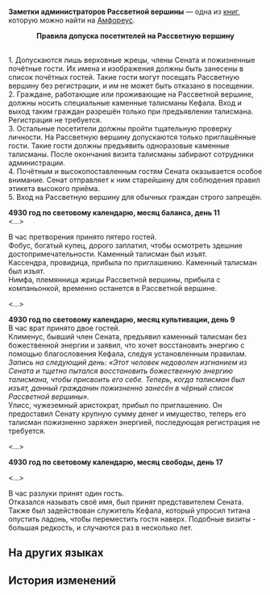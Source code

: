 {{Книга Инфобокс
|id           = 520
|Название     = 
|Изображение  = Предмет Заметки администраторов Рассветной вершины.png
|Мир          = Амфореус
|Томов        = 1
|Автор        = <!--нужно добавить-->
|Описание     = Записи рабочей группы, принимающей гостей у входа в Рассветную вершину. В них изложены правила проверки гостей и отчёты о проделанной работе.
|Том1         = {{tx}}
|Источник1    = {{tx|Отсутствует источник}}
|Персонажи    = 
|Фракции      = 
}}
'''Заметки администраторов Рассветной вершины''' — одна из [[Книги|книг]], которую можно найти на [[Амфореус]].
<!--
==Получение==
<gallery>
Книга НАЗВАНИЕ.png|НАЗВАНИЕ
Локация НАЗВАНИЕ.png|Расположение на карте. Ближайший пространственный якорь «[[НАЗВАНИЕ]]»
</gallery>
-->
<div align="center">'''Правила допуска посетителей на Рассветную вершину'''</div><br />1. Допускаются лишь верховные жрецы, члены Сената и пожизненные почётные гости. Их имена и изображения должны быть занесены в список почётных гостей. Такие гости могут посещать Рассветную вершину без регистрации, и им не может быть отказано в посещении.<br />
2. Граждане, работающие или проживающие на Рассветной вершине, должны носить специальные каменные талисманы Кефала. Вход и выход таким граждан разрешён только при предъявлении талисмана. Регистрация не требуется.<br />
3. Остальные посетители должны пройти тщательную проверку личности. На Рассветную вершину допускаются только приглашённые гости. Такие гости должны предъявить одноразовые каменные талисманы. После окончания визита талисманы забирают сотрудники администрации.<br />
4. Почётным и высокопоставленным гостям Сената оказывается особое внимание. Сенат отправляет к ним старейшину для соблюдения правил этикета высокого приёма.<br />
5. Вход на Рассветную вершину для обычных граждан строго запрещён.


'''4930 год по световому календарю, месяц баланса, день 11'''<br /><...>

В час претворения принято пятеро гостей.<br />
Фобус, богатый купец, дорого заплатил, чтобы осмотреть здешние достопримечательности. Каменный талисман был изъят.<br />
Кассендра, провидица, прибыла по приглашению. Каменный талисман был изъят.<br />
Нимфа, племянница жрицы Рассветной вершины, прибыла с компаньонкой, временно останется в Рассветной вершине.

<...>

'''4930 год по световому календарю, месяц культивации, день 9'''<br />
В час врат принято двое гостей.<br />
Клименус, бывший член Сената, предъявил каменный талисман без божественной энергии и заявил, что хочет восстановить энергию с помощью благословения Кефала, следуя установленным правилам.<br />
''Запись на следующий день: «Этот человек недоволен изгнанием из Сената и тщетно пытался восстановить божественную энергию талисмана, чтобы присвоить его себе. Теперь, когда талисман был изъят, данный гражданин пожизненно занесён в чёрный список Рассветной вершины».''<br />
Улисс, чужеземный аристократ, прибыл по приглашению. Он предоставил Сенату крупную сумму денег и имущество, теперь его талисман пожизненно заряжен энергией, последующая регистрация не требуется.

<...>

'''4930 год по световому календарю, месяц свободы, день 17'''

<...>

В час разлуки принят один гость.<br />
Отказался называть своё имя, был принят представителем Сената. Также был задействован служитель Кефала, который упросил титана опустить ладонь, чтобы переместить гостя наверх. Подобные визиты - большая редкость, и случаются раз в несколько лет.

==На других языках==
{{На других языках
|en   = Dawncloud Reception Team's Handwritten Notes
|zhs  = 云崖迎宾组工作手札
|zht  = 雲崖迎賓組工作手札
|ja   = 黎明の崖受付グループの業務日誌
|ko   = 여명의 절벽 접객팀 업무 수첩
|es   = Notas a mano del equipo de bienvenida de Nubealba
|fr   = Notes de l'équipe de réception de Néphauros
|ru   = Заметки администраторов Рассветной вершины
|th   = บันทึกการทำงาน ของฝ่ายรับแขก ณ ยอดอรุณเมฆา
|vi   = Sổ Tay Công Tác Nhóm Đón Khách Vách Mây
|de   = Arbeitsheft des Empfangskomitees von Morgenlichtwolke
|id   = Catatan Tulisan Tangan Tim Resepsionis Tebing Awan
|pt   = Manuscritos da Equipe de Recepção de Nebulaurora
}}

==История изменений==
{{История изменений|3.2}}
